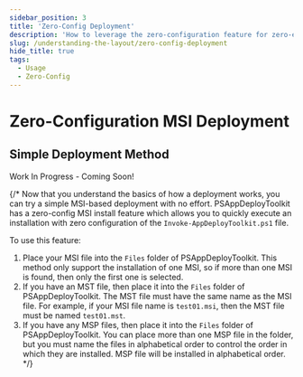```yaml
---
sidebar_position: 3
title: 'Zero-Config Deployment'
description: 'How to leverage the zero-configuration feature for zero-effort deployments.'
slug: /understanding-the-layout/zero-config-deployment
hide_title: true
tags:
  - Usage
  - Zero-Config
---
```


# Zero-Configuration MSI Deployment

## Simple Deployment Method

Work In Progress - Coming Soon!

{/* Now that you understand the basics of how a deployment works, you can try a simple MSI-based deployment with no effort. PSAppDeployToolkit has a zero-config MSI install feature which allows you to quickly execute an installation with zero configuration of the `Invoke-AppDeployToolkit.ps1` file.

To use this feature:

1. Place your MSI file into the `Files` folder of PSAppDeployToolkit. This method only support the installation of one MSI, so if more than one MSI is found, then only the first one is selected.
2. If you have an MST file, then place it into the `Files` folder of PSAppDeployToolkit. The MST file must have the same name as the MSI file. For example, if your MSI file name is `test01.msi`, then the MST file must be named `test01.mst`.
3. If you have any MSP files, then place it into the `Files` folder of PSAppDeployToolkit. You can place more than one MSP file in the folder, but you must name the files in alphabetical order to control the order in which they are installed. MSP file will be installed in alphabetical order. */}
